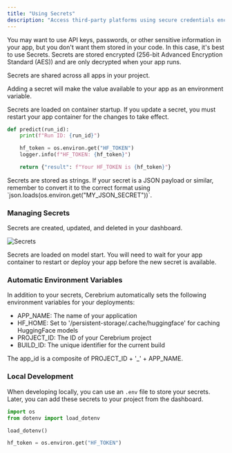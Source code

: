 ```yaml
---
title: "Using Secrets"
description: "Access third-party platforms using secure credentials encrypted on Cerebrium"
---
```


You may want to use API keys, passwords, or other sensitive information in your app, but you don't want them stored in your code. In this case, it's best to use Secrets. Secrets are stored encrypted (256-bit Advanced Encryption Standard (AES)) and are only decrypted when your app runs.

Secrets are shared across all apps in your project.

Adding a secret will make the value available to your app as an environment variable.

Secrets are loaded on container startup. If you update a secret, you must restart your app container for the changes to take effect.

```python
def predict(run_id):
    print(f"Run ID: {run_id}")

    hf_token = os.environ.get("HF_TOKEN")
    logger.info(f"HF_TOKEN: {hf_token}")

    return {"result": f"Your HF_TOKEN is {hf_token}"}
```

<Note>
  Secrets are stored as strings. If your secret is a JSON payload or similar,
  remember to convert it to the correct format using
  `json.loads(os.environ.get("MY_JSON_SECRET"))`.
</Note>

### Managing Secrets

Secrets are created, updated, and deleted in your dashboard.

![Secrets](/images/secrets_dashboard.png)

<Note>
  Secrets are loaded on model start. You will need to wait for your app
  container to restart or deploy your app before the new secret is available.
</Note>

### Automatic Environment Variables

In addition to your secrets, Cerebrium automatically sets the following environment variables for your deployments:

- APP_NAME: The name of your application
- HF_HOME: Set to '/persistent-storage/.cache/huggingface' for caching HuggingFace models
- PROJECT_ID: The ID of your Cerebrium project
- BUILD_ID: The unique identifier for the current build

<Note>The app_id is a composite of PROJECT_ID + '_' + APP_NAME.</Note>

### Local Development

When developing locally, you can use an `.env` file to store your secrets. Later, you can add these secrets to your project from the dashboard.

```python
import os
from dotenv import load_dotenv

load_dotenv()

hf_token = os.environ.get("HF_TOKEN")
```
